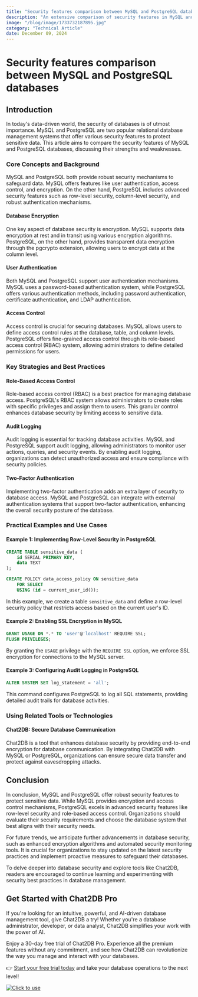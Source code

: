 ```yaml
---
title: "Security features comparison between MySQL and PostgreSQL databases"
description: "An extensive comparison of security features in MySQL and PostgreSQL databases, highlighting their strengths and weaknesses."
image: "/blog/image/1733732187895.jpg"
category: "Technical Article"
date: December 09, 2024
---
```


# Security features comparison between MySQL and PostgreSQL databases

## Introduction

In today's data-driven world, the security of databases is of utmost importance. MySQL and PostgreSQL are two popular relational database management systems that offer various security features to protect sensitive data. This article aims to compare the security features of MySQL and PostgreSQL databases, discussing their strengths and weaknesses.

### Core Concepts and Background

MySQL and PostgreSQL both provide robust security mechanisms to safeguard data. MySQL offers features like user authentication, access control, and encryption. On the other hand, PostgreSQL includes advanced security features such as row-level security, column-level security, and robust authentication mechanisms.

#### Database Encryption

One key aspect of database security is encryption. MySQL supports data encryption at rest and in transit using various encryption algorithms. PostgreSQL, on the other hand, provides transparent data encryption through the pgcrypto extension, allowing users to encrypt data at the column level.

#### User Authentication

Both MySQL and PostgreSQL support user authentication mechanisms. MySQL uses a password-based authentication system, while PostgreSQL offers various authentication methods, including password authentication, certificate authentication, and LDAP authentication.

#### Access Control

Access control is crucial for securing databases. MySQL allows users to define access control rules at the database, table, and column levels. PostgreSQL offers fine-grained access control through its role-based access control (RBAC) system, allowing administrators to define detailed permissions for users.

### Key Strategies and Best Practices

#### Role-Based Access Control

Role-based access control (RBAC) is a best practice for managing database access. PostgreSQL's RBAC system allows administrators to create roles with specific privileges and assign them to users. This granular control enhances database security by limiting access to sensitive data.

#### Audit Logging

Audit logging is essential for tracking database activities. MySQL and PostgreSQL support audit logging, allowing administrators to monitor user actions, queries, and security events. By enabling audit logging, organizations can detect unauthorized access and ensure compliance with security policies.

#### Two-Factor Authentication

Implementing two-factor authentication adds an extra layer of security to database access. MySQL and PostgreSQL can integrate with external authentication systems that support two-factor authentication, enhancing the overall security posture of the database.

### Practical Examples and Use Cases

#### Example 1: Implementing Row-Level Security in PostgreSQL

```sql
CREATE TABLE sensitive_data (
    id SERIAL PRIMARY KEY,
    data TEXT
);

CREATE POLICY data_access_policy ON sensitive_data
    FOR SELECT
    USING (id = current_user_id());
```

In this example, we create a table `sensitive_data` and define a row-level security policy that restricts access based on the current user's ID.

#### Example 2: Enabling SSL Encryption in MySQL

```sql
GRANT USAGE ON *.* TO 'user'@'localhost' REQUIRE SSL;
FLUSH PRIVILEGES;
```

By granting the `USAGE` privilege with the `REQUIRE SSL` option, we enforce SSL encryption for connections to the MySQL server.

#### Example 3: Configuring Audit Logging in PostgreSQL

```sql
ALTER SYSTEM SET log_statement = 'all';
```

This command configures PostgreSQL to log all SQL statements, providing detailed audit trails for database activities.

### Using Related Tools or Technologies

#### Chat2DB: Secure Database Communication

Chat2DB is a tool that enhances database security by providing end-to-end encryption for database communication. By integrating Chat2DB with MySQL or PostgreSQL, organizations can ensure secure data transfer and protect against eavesdropping attacks.

## Conclusion

In conclusion, MySQL and PostgreSQL offer robust security features to protect sensitive data. While MySQL provides encryption and access control mechanisms, PostgreSQL excels in advanced security features like row-level security and role-based access control. Organizations should evaluate their security requirements and choose the database system that best aligns with their security needs.

For future trends, we anticipate further advancements in database security, such as enhanced encryption algorithms and automated security monitoring tools. It is crucial for organizations to stay updated on the latest security practices and implement proactive measures to safeguard their databases.

To delve deeper into database security and explore tools like Chat2DB, readers are encouraged to continue learning and experimenting with security best practices in database management.

## Get Started with Chat2DB Pro

If you're looking for an intuitive, powerful, and AI-driven database management tool, give Chat2DB a try! Whether you're a database administrator, developer, or data analyst, Chat2DB simplifies your work with the power of AI.

Enjoy a 30-day free trial of Chat2DB Pro. Experience all the premium features without any commitment, and see how Chat2DB can revolutionize the way you manage and interact with your databases.

👉 [Start your free trial today](https://chat2db.ai/pricing) and take your database operations to the next level!


[![Click to use](/image/blog/bg/chat2db.jpg)](https://chat2db.ai/)
